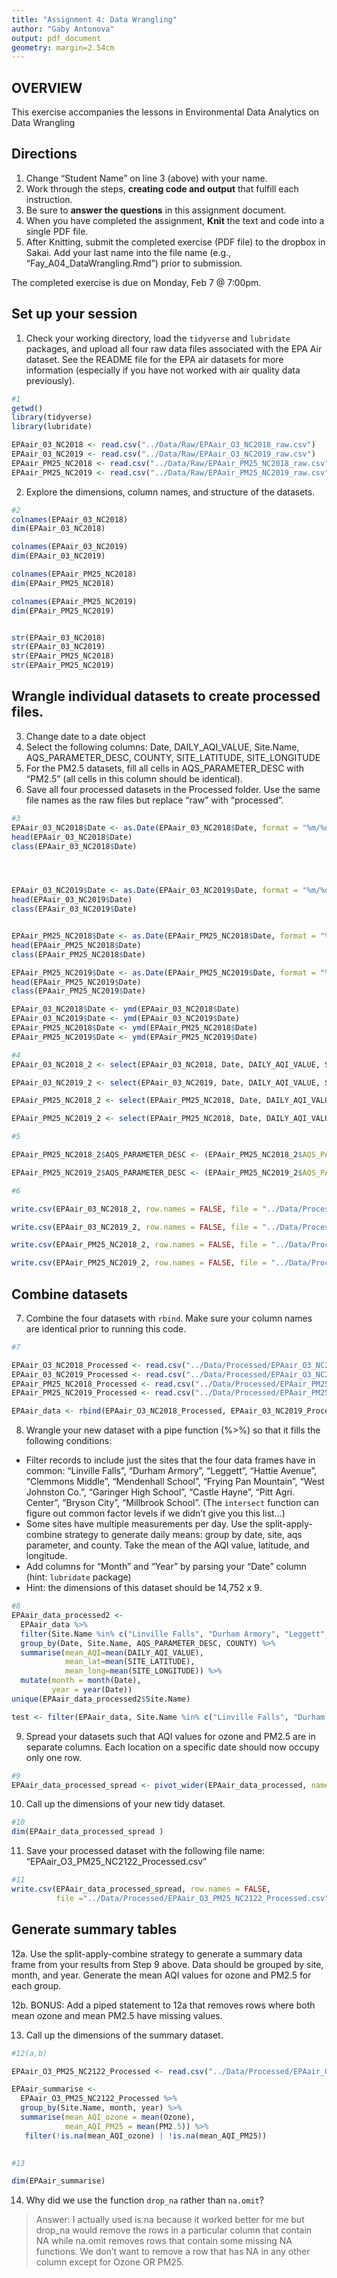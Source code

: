 ```yaml
---
title: "Assignment 4: Data Wrangling"
author: "Gaby Antonova"
output: pdf_document
geometry: margin=2.54cm
---
```


## OVERVIEW

This exercise accompanies the lessons in Environmental Data Analytics on Data Wrangling 

## Directions
1. Change "Student Name" on line 3 (above) with your name.
2. Work through the steps, **creating code and output** that fulfill each instruction.
3. Be sure to **answer the questions** in this assignment document.
4. When you have completed the assignment, **Knit** the text and code into a single PDF file.
5. After Knitting, submit the completed exercise (PDF file) to the dropbox in Sakai. Add your last name into the file name (e.g., "Fay_A04_DataWrangling.Rmd") prior to submission.

The completed exercise is due on Monday, Feb 7 @ 7:00pm.

## Set up your session 
1. Check your working directory, load the `tidyverse` and `lubridate` packages, and upload all four raw data files associated with the EPA Air dataset. See the README file for the EPA air datasets for more information (especially if you have not worked with air quality data previously). 

```r
#1
getwd()
library(tidyverse)
library(lubridate)

EPAair_03_NC2018 <- read.csv("../Data/Raw/EPAair_O3_NC2018_raw.csv")
EPAair_03_NC2019 <- read.csv("../Data/Raw/EPAair_O3_NC2019_raw.csv")
EPAair_PM25_NC2018 <- read.csv("../Data/Raw/EPAair_PM25_NC2018_raw.csv")
EPAair_PM25_NC2019 <- read.csv("../Data/Raw/EPAair_PM25_NC2019_raw.csv")
```

2. Explore the dimensions, column names, and structure of the datasets. 

```r
#2 
colnames(EPAair_03_NC2018)
dim(EPAair_03_NC2018)

colnames(EPAair_03_NC2019)
dim(EPAair_03_NC2019)

colnames(EPAair_PM25_NC2018)
dim(EPAair_PM25_NC2018)

colnames(EPAair_PM25_NC2019)
dim(EPAair_PM25_NC2019)


str(EPAair_03_NC2018)
str(EPAair_03_NC2019)
str(EPAair_PM25_NC2018)
str(EPAair_PM25_NC2019)
```

## Wrangle individual datasets to create processed files.
3. Change date to a date object
4. Select the following columns: Date, DAILY_AQI_VALUE, Site.Name, AQS_PARAMETER_DESC, COUNTY, SITE_LATITUDE, SITE_LONGITUDE
5. For the PM2.5 datasets, fill all cells in AQS_PARAMETER_DESC with "PM2.5" (all cells in this column should be identical).
6. Save all four processed datasets in the Processed folder. Use the same file names as the raw files but replace "raw" with "processed".

```r
#3 
EPAair_03_NC2018$Date <- as.Date(EPAair_03_NC2018$Date, format = "%m/%d/%Y")
head(EPAair_03_NC2018$Date)
class(EPAair_03_NC2018$Date)




EPAair_03_NC2019$Date <- as.Date(EPAair_03_NC2019$Date, format = "%m/%d/%Y")
head(EPAair_03_NC2019$Date)
class(EPAair_03_NC2019$Date)


EPAair_PM25_NC2018$Date <- as.Date(EPAair_PM25_NC2018$Date, format = "%m/%d/%Y")
head(EPAair_PM25_NC2018$Date)
class(EPAair_PM25_NC2018$Date)

EPAair_PM25_NC2019$Date <- as.Date(EPAair_PM25_NC2019$Date, format = "%m/%d/%Y")
head(EPAair_PM25_NC2019$Date)
class(EPAair_PM25_NC2019$Date)

EPAair_03_NC2018$Date <- ymd(EPAair_03_NC2018$Date)
EPAair_03_NC2019$Date <- ymd(EPAair_03_NC2019$Date)
EPAair_PM25_NC2018$Date <- ymd(EPAair_PM25_NC2018$Date)
EPAair_PM25_NC2019$Date <- ymd(EPAair_PM25_NC2019$Date)

#4
EPAair_03_NC2018_2 <- select(EPAair_03_NC2018, Date, DAILY_AQI_VALUE, Site.Name, AQS_PARAMETER_DESC, COUNTY, SITE_LATITUDE, SITE_LONGITUDE)

EPAair_03_NC2019_2 <- select(EPAair_03_NC2019, Date, DAILY_AQI_VALUE, Site.Name, AQS_PARAMETER_DESC, COUNTY, SITE_LATITUDE, SITE_LONGITUDE)

EPAair_PM25_NC2018_2 <- select(EPAair_PM25_NC2018, Date, DAILY_AQI_VALUE, Site.Name, AQS_PARAMETER_DESC, COUNTY, SITE_LATITUDE, SITE_LONGITUDE)

EPAair_PM25_NC2019_2 <- select(EPAair_PM25_NC2018, Date, DAILY_AQI_VALUE, Site.Name, AQS_PARAMETER_DESC, COUNTY, SITE_LATITUDE, SITE_LONGITUDE)

#5

EPAair_PM25_NC2018_2$AQS_PARAMETER_DESC <- (EPAair_PM25_NC2018_2$AQS_PARAMETER_DESC = "PM2.5")

EPAair_PM25_NC2019_2$AQS_PARAMETER_DESC <- (EPAair_PM25_NC2019_2$AQS_PARAMETER_DESC = "PM2.5")

#6

write.csv(EPAair_03_NC2018_2, row.names = FALSE, file = "../Data/Processed/EPAair_O3_NC2018_Processed.csv")

write.csv(EPAair_03_NC2019_2, row.names = FALSE, file = "../Data/Processed/EPAair_O3_NC2019_Processed.csv")

write.csv(EPAair_PM25_NC2018_2, row.names = FALSE, file = "../Data/Processed/EPAair_PM25_NC2018_Processed.csv")

write.csv(EPAair_PM25_NC2019_2, row.names = FALSE, file = "../Data/Processed/EPAair_PM25_NC2019_Processed.csv")
```


## Combine datasets
7. Combine the four datasets with `rbind`. Make sure your column names are identical prior to running this code. 

```r
#7

EPAair_O3_NC2018_Processed <- read.csv("../Data/Processed/EPAair_O3_NC2018_Processed.csv")
EPAair_03_NC2019_Processed <- read.csv("../Data/Processed/EPAair_O3_NC2019_Processed.csv")
EPAair_PM25_NC2018_Processed <- read.csv("../Data/Processed/EPAair_PM25_NC2018_Processed.csv")
EPAair_PM25_NC2019_Processed <- read.csv("../Data/Processed/EPAair_PM25_NC2019_Processed.csv")

EPAair_data <- rbind(EPAair_O3_NC2018_Processed, EPAair_03_NC2019_Processed, EPAair_PM25_NC2018_Processed, EPAair_PM25_NC2019_Processed)

```

8. Wrangle your new dataset with a pipe function (%>%) so that it fills the following conditions: 

* Filter records to include just the sites that the four data frames have in common: "Linville Falls", "Durham Armory", "Leggett", "Hattie Avenue", "Clemmons Middle", "Mendenhall School", "Frying Pan Mountain", "West Johnston Co.", "Garinger High School", "Castle Hayne", "Pitt Agri. Center", "Bryson City", "Millbrook School". (The `intersect` function can figure out common factor levels if we didn't give you this list...)
* Some sites have multiple measurements per day. Use the split-apply-combine strategy to generate daily means: group by date, site, aqs parameter, and county. Take the mean of the AQI value, latitude, and longitude.
* Add columns for "Month" and "Year" by parsing your "Date" column (hint: `lubridate` package)
* Hint: the dimensions of this dataset should be 14,752 x 9.

```r
#8
EPAair_data_processed2 <- 
  EPAair_data %>%
  filter(Site.Name %in% c("Linville Falls", "Durham Armory", "Leggett", "Hattie Avenue", "Clemmons Middle", "Mendenhall School", "Frying Pan Mountain", "West Johnston Co.", "Garinger High School", "Castle Hayne", "Pitt Agri. Center", "Bryson City", "Millbrook School")) %>%
  group_by(Date, Site.Name, AQS_PARAMETER_DESC, COUNTY) %>%
  summarise(mean_AQI=mean(DAILY_AQI_VALUE),
            mean_lat=mean(SITE_LATITUDE),
            mean_long=mean(SITE_LONGITUDE)) %>%
  mutate(month = month(Date),
         year = year(Date)) 
unique(EPAair_data_processed2$Site.Name)

test <- filter(EPAair_data, Site.Name %in% c("Linville Falls", "Durham Armory", "Leggett", "Hattie Avenue", "Clemmons Middle", "Mendenhall School", "Frying Pan Mountain", "West Johnston Co.", "Garinger High School", "Castle Hayne", "Pitt Agri. Center", "Bryson City", "Millbrook School"))

```


9. Spread your datasets such that AQI values for ozone and PM2.5 are in separate columns. Each location on a specific date should now occupy only one row.

```r
#9 
EPAair_data_processed_spread <- pivot_wider(EPAair_data_processed, names_from =  AQS_PARAMETER_DESC, values_from = mean_AQI)
```

10. Call up the dimensions of your new tidy dataset.

```r
#10
dim(EPAair_data_processed_spread )
```

11. Save your processed dataset with the following file name: "EPAair_O3_PM25_NC2122_Processed.csv"

```r

#11
write.csv(EPAair_data_processed_spread, row.names = FALSE, 
          file ="../Data/Processed/EPAair_O3_PM25_NC2122_Processed.csv")

```


## Generate summary tables
12a. Use the split-apply-combine strategy to generate a summary data frame from your results from Step 9 above. Data should be grouped by site, month, and year. Generate the mean AQI values for ozone and PM2.5 for each group. 

12b. BONUS: Add a piped statement to 12a that removes rows where both mean ozone and mean PM2.5 have missing values. 

13. Call up the dimensions of the summary dataset.


```r
#12(a,b)

EPAair_O3_PM25_NC2122_Processed <- read.csv("../Data/Processed/EPAair_O3_PM25_NC2122_Processed.csv")

EPAair_summarise <-
  EPAair_O3_PM25_NC2122_Processed %>%
  group_by(Site.Name, month, year) %>%
  summarise(mean_AQI_ozone = mean(Ozone),
            mean_AQI_PM25 = mean(PM2.5)) %>%
   filter(!is.na(mean_AQI_ozone) | !is.na(mean_AQI_PM25))
  

#13

dim(EPAair_summarise)

```

14. Why did we use the function `drop_na` rather than `na.omit`?

> Answer: I actually used is.na because it worked better for me but drop_na would remove the rows in a particular column that contain NA while na.omit removes rows that contain some missing NA functions. We don't want to remove a row that has NA in any other column except for Ozone OR PM25.
